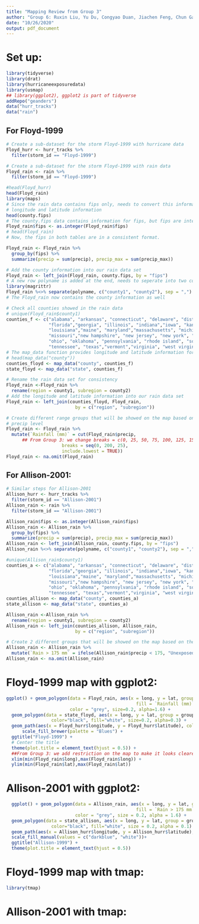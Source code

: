```yaml
---
title: "Mapping Review from Group 3"
author: "Group 6: Ruxin Liu, Yu Du, Congyao Duan, Jiachen Feng, Chun Gao"
date: "10/26/2020"
output: pdf_document
---
```


# Set up:
```r
library(tidyverse)
library(drat)
library(hurricaneexposuredata)
library(usmap)
## library(ggplot2), ggplot2 is part of tidyverse
addRepo("geanders")
data("hurr_tracks")
data("rain")
```

## For Floyd-1999
```r
# Create a sub-dataset for the storm Floyd-1999 with hurricane data
Floyd_hurr <- hurr_tracks %>% 
  filter(storm_id == "Floyd-1999")
```

```r
# Create a sub-dataset for the storm Floyd-1999 with rain data
Floyd_rain <- rain %>% 
  filter(storm_id == "Floyd-1999")
```


```r
#head(Floyd_hurr)
head(Floyd_rain)
library(maps)
# Since the rain data contains fips only, needs to convert this information into
# longitude and latitude information 
head(county.fips)
# The county.fips data contains information for fips, but fips are integers
Floyd_rain$fips <- as.integer(Floyd_rain$fips)
# head(Floyd_rain)
# Now, the fips in both tables are in a consistent format. 
```

```r
Floyd_rain <- Floyd_rain %>% 
  group_by(fips) %>% 
  summarize(precip = sum(precip), precip_max = sum(precip_max))
```

```r
# Add the county information into our rain data set
Floyd_rain <- left_join(Floyd_rain, county.fips, by = "fips")
# A new row polyname is added at the end, needs to seperate into two columns
library(magrittr)
Floyd_rain %<>% separate(polyname, c("county1", "county2"), sep = ",")
# The Floyd_rain now contains the county information as well
```

```r
# Check all counties showed in the rain data
# unique(Floyd_rain$county1)
counties_f <- c("alabama", "arkansas", "connecticut", "delaware", "district of columbia",
                "florida","georgia", "illinois", "indiana","iowa", "kansas", "kentucky", 
                "louisiana","maine", "maryland","massachusetts", "michigan", "mississippi",
                "missouri","new hampshire", "new jersey", "new york", "north carolina", 
                "ohio", "oklahoma", "pennsylvania", "rhode island", "south carolina",
                "tennessee", "texas","vermont","virginia", "west virginia", "wisconsin")  
# The map_data function provides longitude and latitude information for conuties
# head(map_data("county"))
counties_floyd <- map_data("county", counties_f)
state_floyd <- map_data("state", counties_f)
```

```r
# Rename the rain data set for consistency
Floyd_rain <-Floyd_rain %>% 
  rename(region = county1, subregion = county2)
# Add the longitude and latitude information into our rain data set
Floyd_rain <- left_join(counties_floyd, Floyd_rain,
                          by = c("region", "subregion"))
```


```r
# Create different range groups that will be showed on the map based on the 
# precip level
Floyd_rain <- Floyd_rain %>% 
  mutate(`Rainfall (mm)` = cut(Floyd_rain$precip, 
      ## From Group 3: we change breaks = c(0, 25, 50, 75, 100, 125, 150, 175, 200, 225) into breaks=seq(0,200,25) to make code looks clear
                     breaks = seq(0, 200, 25),
                     include.lowest = TRUE))
Floyd_rain <- na.omit(Floyd_rain)
```


## For Allison-2001:

```r
# Similar steps for Allison-2001
Allison_hurr <- hurr_tracks %>% 
  filter(storm_id == "Allison-2001")
Allison_rain <- rain %>% 
  filter(storm_id == "Allison-2001")
```

```r
Allison_rain$fips <- as.integer(Allison_rain$fips)
Allison_rain <- Allison_rain %>% 
  group_by(fips) %>% 
  summarize(precip = sum(precip), precip_max = sum(precip_max))
Allison_rain <- left_join(Allison_rain, county.fips, by = "fips")
Allison_rain %<>% separate(polyname, c("county1", "county2"), sep = ",")
```

```r
#unique(Allison_rain$county1)
counties_a <- c("alabama", "arkansas", "connecticut", "delaware", "district of columbia",
                "florida","georgia", "illinois", "indiana","iowa", "kansas", "kentucky", 
                "louisiana","maine", "maryland","massachusetts", "michigan", "mississippi",
                "missouri","new hampshire", "new jersey", "new york", "north carolina", 
                "ohio", "oklahoma", "pennsylvania", "rhode island", "south carolina",
                "tennessee", "texas","vermont","virginia", "west virginia", "wisconsin")  
counties_allison <- map_data("county", counties_a)
state_allison <- map_data("state", counties_a)
```

```r
Allison_rain <-Allison_rain %>% 
  rename(region = county1, subregion = county2)
Allison_rain <- left_join(counties_allison, Allison_rain,
                          by = c("region", "subregion"))
```

```r
# Create 2 different groups that will be showed on the map based on the precip level
Allison_rain <- Allison_rain %>% 
  mutate(`Rain > 175 mm` = ifelse(Allison_rain$precip < 175, "Unexposed", "Exposed"))
Allison_rain <- na.omit(Allison_rain)
```


# Floyd-1999 map with ggplot2:

```r
ggplot() + geom_polygon(data = Floyd_rain, aes(x = long, y = lat, group = group, 
                                                 fill = `Rainfall (mm)`), 
                        color = "grey", size=0.2, alpha=1.6) + 
  geom_polygon(data = state_floyd, aes(x = long, y = lat, group = group),
                 color="black", fill="white", size=0.2, alpha=0.3) +
  geom_path(aes(x = Floyd_hurr$longitude, y = Floyd_hurr$latitude), color = "red") +
      scale_fill_brewer(palette = "Blues") +
  ggtitle("Floyd-1999") +
  # Center the title
  theme(plot.title = element_text(hjust = 0.5)) +
  ##From Group 3: we add restriction on the map to make it looks clearer
  xlim(min(Floyd_rain$long),max(Floyd_rain$long)) + 
  ylim(min(Floyd_rain$lat),max(Floyd_rain$lat))
```



# Allison-2001 with ggplot2:

```r
  ggplot() + geom_polygon(data = Allison_rain, aes(x = long, y = lat, group = group, 
                                                 fill = `Rain > 175 mm`), 
                          color = "grey", size = 0.2, alpha = 1.6) +
  geom_polygon(data = state_allison, aes(x = long, y = lat, group = group),
                 color="black", fill="white", size = 0.2, alpha = 0.1) +
  geom_path(aes(x = Allison_hurr$longitude, y = Allison_hurr$latitude), color = "red") +
  scale_fill_manual(values = c("darkblue", "white"))+ 
  ggtitle("Allison-1999") +
  theme(plot.title = element_text(hjust = 0.5))
```

# Floyd-1999 map with tmap:

```r
library(tmap)
```



# Allison-2001 with tmap:


